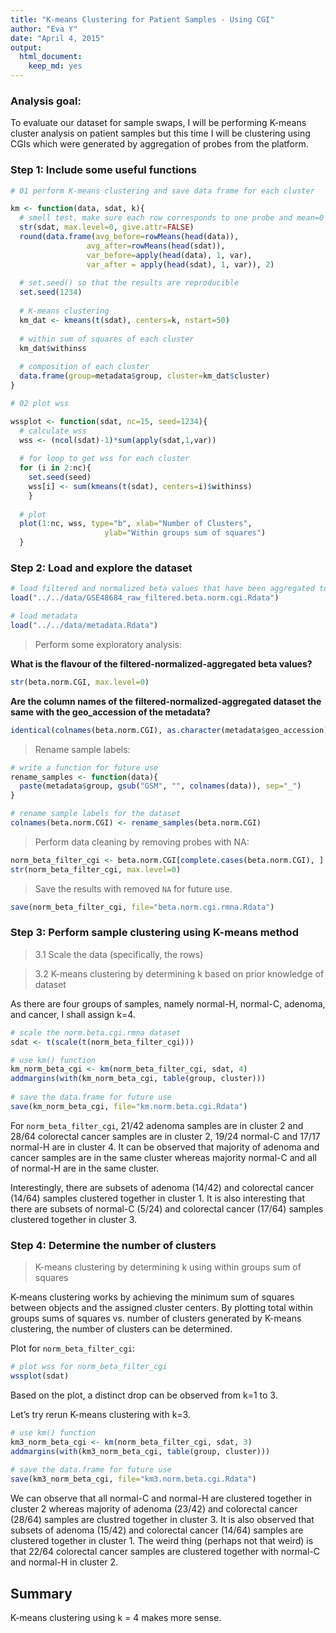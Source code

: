 ```yaml
---
title: "K-means Clustering for Patient Samples - Using CGI"
author: "Eva Y"
date: "April 4, 2015"
output:
  html_document:
    keep_md: yes
---
```


### Analysis goal: 
To evaluate our dataset for sample swaps, I will be performing K-means cluster analysis on patient samples but this time I will be clustering using CGIs which were generated by aggregation of probes from the platform.


### Step 1: Include some useful functions
```r
# 01 perform K-means clustering and save data frame for each cluster

km <- function(data, sdat, k){
  # smell test, make sure each row corresponds to one probe and mean=0 and var=1
  str(sdat, max.level=0, give.attr=FALSE)
  round(data.frame(avg_before=rowMeans(head(data)),
                 avg_after=rowMeans(head(sdat)),
                 var_before=apply(head(data), 1, var),
                 var_after = apply(head(sdat), 1, var)), 2)
  
  # set.seed() so that the results are reproducible
  set.seed(1234)
  
  # K-means clustering
  km_dat <- kmeans(t(sdat), centers=k, nstart=50)
  
  # within sum of squares of each cluster
  km_dat$withinss
  
  # composition of each cluster
  data.frame(group=metadata$group, cluster=km_dat$cluster)
}

# 02 plot wss

wssplot <- function(sdat, nc=15, seed=1234){
  # calculate wss
  wss <- (ncol(sdat)-1)*sum(apply(sdat,1,var))
  
  # for loop to get wss for each cluster
  for (i in 2:nc){
    set.seed(seed)
    wss[i] <- sum(kmeans(t(sdat), centers=i)$withinss)
    }
  
  # plot
  plot(1:nc, wss, type="b", xlab="Number of Clusters",
                     ylab="Within groups sum of squares")
  }
```


### Step 2: Load and explore the dataset
```r
# load filtered and normalized beta values that have been aggregated to respective CGI
load("../../data/GSE48684_raw_filtered.beta.norm.cgi.Rdata")

# load metadata
load("../../data/metadata.Rdata")
```

> Perform some exploratory analysis: 

**What is the flavour of the filtered-normalized-aggregated beta values?**
```r
str(beta.norm.CGI, max.level=0)
```

**Are the column names of the filtered-normalized-aggregated dataset the same with the geo_accession of the metadata?**
```r
identical(colnames(beta.norm.CGI), as.character(metadata$geo_accession))
```

> Rename sample labels:

```r
# write a function for future use
rename_samples <- function(data){
  paste(metadata$group, gsub("GSM", "", colnames(data)), sep="_")
}

# rename sample labels for the dataset
colnames(beta.norm.CGI) <- rename_samples(beta.norm.CGI)
```

> Perform data cleaning by removing probes with NA:

```r
norm_beta_filter_cgi <- beta.norm.CGI[complete.cases(beta.norm.CGI), ]
str(norm_beta_filter_cgi, max.level=0)
```

> Save the results with removed `NA` for future use. 

```r
save(norm_beta_filter_cgi, file="beta.norm.cgi.rmna.Rdata")
```


### Step 3: Perform sample clustering using K-means method
> 3.1 Scale the data (specifically, the rows)

> 3.2 K-means clustering by determining k based on prior knowledge of dataset

As there are four groups of samples, namely normal-H, normal-C, adenoma, and cancer, I shall assign k=4.
```r
# scale the norm.beta.cgi.rmna dataset
sdat <- t(scale(t(norm_beta_filter_cgi)))

# use km() function
km_norm_beta_cgi <- km(norm_beta_filter_cgi, sdat, 4)
addmargins(with(km_norm_beta_cgi, table(group, cluster)))
                       
# save the data.frame for future use
save(km_norm_beta_cgi, file="km.norm.beta.cgi.Rdata")
```

For `norm_beta_filter_cgi`, 21/42 adenoma samples are in cluster 2 and 28/64 colorectal cancer samples are in cluster 2, 19/24 normal-C and 17/17 normal-H are in cluster 4. It can be observed that majority of adenoma and cancer samples are in the same cluster whereas majority normal-C and all of normal-H are in the same cluster. 

Interestingly, there are subsets of adenoma (14/42) and colorectal cancer (14/64) samples clustered together in cluster 1. It is also interesting that there are subsets of normal-C (5/24) and colorectal cancer (17/64) samples clustered together in cluster 3. 

### Step 4: Determine the number of clusters

> K-means clustering by determining k using within groups sum of squares

K-means clustering works by achieving the minimum sum of squares between objects and the assigned cluster centers. By plotting total within groups sums of squares vs. number of clusters generated by K-means clustering, the number of clusters can be determined. 

Plot for `norm_beta_filter_cgi`:
```r
# plot wss for norm_beta_filter_cgi
wssplot(sdat)
```

Based on the plot, a distinct drop can be observed from k=1 to 3. 

Let's try rerun K-means clustering with k=3.
```r
# use km() function
km3_norm_beta_cgi <- km(norm_beta_filter_cgi, sdat, 3)
addmargins(with(km3_norm_beta_cgi, table(group, cluster)))
                       
# save the data.frame for future use
save(km3_norm_beta_cgi, file="km3.norm.beta.cgi.Rdata")
```

We can observe that all normal-C and normal-H are clustered together in cluster 2 whereas majority of adenoma (23/42) and colorectal cancer (28/64) samples are clustred together in cluster 3. It is also observed that subsets of adenoma (15/42) and colorectal cancer (14/64) samples are clustered together in cluster 1. The weird thing (perhaps not that weird) is that 22/64 colorectal cancer samples are clustered together with normal-C and normal-H in cluster 2. 

## Summary
K-means clustering using k = 4 makes more sense.
